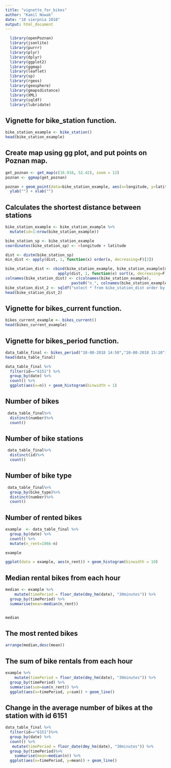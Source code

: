 ---
title: "vignette_for_bikes"
author: "Kamil Nowak"
date: "10 sierpnia 2018"
output: html_document
---

```{r setup, include=FALSE}
  library(openPoznan)
  library(jsonlite)
  library(purrr)
  library(plyr)
  library(dplyr)
  library(ggplot2)
  library(ggmap)
  library(leaflet)
  library(sp)
  library(rgeos)
  library(geosphere)
  library(gmapsdistance)
  library(XML)
  library(sqldf)
  library(lubridate)
```

## Vignette for bike_station function.

```{r}
bike_station_example <- bike_station()
head(bike_station_example)
```

## Create map using gg plot, and put points on Poznan map.

```{r}
get_poznan <- get_map(c(16.916, 52.42), zoom = 12)
poznan <- ggmap(get_poznan)

poznan + geom_point(data=bike_station_example, aes(x=longitude, y=latitude))  +
  ylab("") + xlab("")
```
## Calculates the shortest distance between stations

```{r}

bike_station_example <- bike_station_example %>%
  mutate(id=1:nrow(bike_station_example))

bike_station_sp <- bike_station_example
coordinates(bike_station_sp) <- ~longitude + latitude

dist <- distm(bike_station_sp)
min_dist <- apply(dist, 1, function(x) order(x, decreasing=F)[2])

bike_station_dist <- cbind(bike_station_example, bike_station_example[min_dist,], 
                       apply(dist, 1, function(x) sort(x, decreasing=F)[2]))
colnames(bike_station_dist) <- c(colnames(bike_station_example), 
                             paste0("n_", colnames(bike_station_example)), "straight_distance")
bike_station_dist_2 <- sqldf("select * from bike_station_dist order by straight_distance")
head(bike_station_dist_2)


```
## Vignette for bikes_current function.

```{r}
bikes_current_example <- bikes_current()
head(bikes_current_example)
```
## Vignette for bikes_period function.

```{r}
data_table_final <- bikes_period("10-08-2018 14:50","10-08-2018 15:10")
head(data_table_final)
```

```{r}
data_table_final %>%
  filter(id=="6151") %>%
  group_by(date) %>%
  count() %>%
  ggplot(aes(x=n)) + geom_histogram(binwidth = 1)
```
## Number of bikes
```{r}

 data_table_final%>%
  distinct(number)%>%
  count()
```

## Number of bike stations
```{r}
 data_table_final%>%
  distinct(id)%>%
  count()
```


## Number of bike type
```{r}
 data_table_final%>%
  group_by(bike_type)%>%
  distinct(number)%>%
  count()
```
## Number of rented bikes
```{r}
example  <- data_table_final %>%
  group_by(date) %>%
  count() %>%
  mutate(n_rent=1066-n)

example

```

```{r}

ggplot(data = example, aes(n_rent)) + geom_histogram(binwidth = 10)


```


## Median rental bikes from each hour

```{r}
median <- example %>%
    mutate(timePeriod = floor_date(dmy_hm(date), "30minutes")) %>%
  group_by(timePeriod) %>%
  summarise(mean=median(n_rent))


median
```
## The most rented bikes
```{r}
arrange(median,desc(mean))

```

## The sum of bike rentals from each hour

```{r}
example %>%
    mutate(timePeriod = floor_date(dmy_hm(date), "30minutes")) %>%
  group_by(timePeriod) %>%
  summarise(sum=sum(n_rent)) %>%
  ggplot(aes(x=timePeriod, y=sum)) + geom_line() 

```

## Change in the average number of bikes at the station with id 6151
```{r}
data_table_final %>%
  filter(id=="6151")%>%
  group_by(date) %>%
  count() %>%
   mutate(timePeriod = floor_date(dmy_hm(date), "30minutes")) %>%
  group_by(timePeriod)%>%
    summarise(mean=median(n)) %>%
  ggplot(aes(x=timePeriod, y=mean)) + geom_line() 




```




